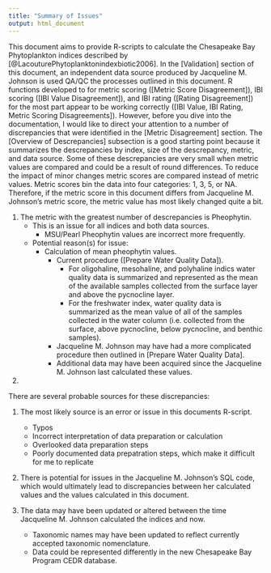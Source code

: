 ```yaml
---
title: "Summary of Issues"
output: html_document
---
```


This document aims to provide R-scripts to calculate the Chesapeake Bay Phytoplankton indices described by [@LacouturePhytoplanktonindexbiotic2006]. In the [Validation] section of this document, an independent data source produced by Jacqueline M. Johnson is used QA/QC the processes outlined in this document. R functions developed to for metric scoring ([Metric Score Disagreement]), IBI scoring ([IBI Value Disagreement]), and IBI rating ([Rating Disagreement]) for the most part appear to be working correctly ([IBI Value, IBI Rating, Metric Scoring Disagreements]). However, before you dive into the documentation, I would like to direct your attention to a number of discrepancies that were identified in the [Metric Disagreement] section. The [Overview of Descrepancies] subsection is a good starting point because it summarizes the descrepancies by index, size of the descrepancy, metric, and data source. Some of these descrepancies are very small when metric values are compared and could be a result of round differences. To reduce the impact of minor changes metric scores are compared instead of metric values. Metric scores bin the data into four categories: 1, 3, 5, or NA. Therefore, if the metric score in this document differs from Jacqueline M. Johnson's metric score, the metric value has most likely changed quite a bit.


1. The metric with the greatest number of descrepancies is Pheophytin. 
    + This is an issue for all indices and both data sources.
        + MSU/Pearl Pheophytin values are incorrect more frequently.
    + Potential reason(s) for issue:
        + Calculation of mean pheophytin values.
            + Current procedure ([Prepare Water Quality Data]).
                + For oligohaline, mesohaline, and polyhaline indics water quality data is summarized and represented as the mean of the available samples collected from the surface layer and above the pycnocline layer.
                + For the freshwater index, water quality data is summarized as the mean value of all of the samples collected in the water column (i.e. collected from the surface, above pycnocline, below pycnocline, and benthic samples).
            + Jacqueline M. Johnson may have had a more complicated procedure then outlined in [Prepare Water Quality Data].
            + Additional data may have been acquired since the Jacqueline M. Johnson last calculated these values.

2. 

There are several probable sources for these discrepancies: 

1. The most likely source is an error or issue in this documents R-script. 
    + Typos
    + Incorrect interpretation of data preparation or calculation
    + Overlooked data preparation steps
    + Poorly documented data prepatration steps, which make it difficult for me to replicate

2. There is potential for issues in the Jacqueline M. Johnson's SQL code, which would ultimately lead to discrepancies between her calculated values and the values calculated in this document. 

3. The data may have been updated or altered between the time Jacqueline M. Johnson calculated the indices and now.
    + Taxonomic names may have been updated to reflect currently accepted taxonomic nomenclature.
    + Data could be represented differently in the new Chesapeake Bay Program CEDR database.

